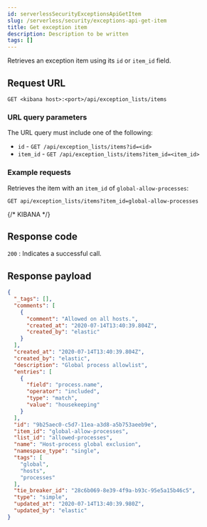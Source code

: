 ```yaml
---
id: serverlessSecurityExceptionsApiGetItem
slug: /serverless/security/exceptions-api-get-item
title: Get exception item
description: Description to be written
tags: []
---
```


<div id="exceptions-api-get-item"></div>

Retrieves an exception item using its `id` or `item_id` field.

## Request URL

`GET <kibana host>:<port>/api/exception_lists/items`

### URL query parameters

The URL query must include one of the following:

* `id` - `GET /api/exception_lists/items?id=<id>`
* `item_id` - `GET /api/exception_lists/items?item_id=<item_id>`

### Example requests

Retrieves the item with an `item_id` of `global-allow-processes`:

```console
GET api/exception_lists/items?item_id=global-allow-processes
```
{/* KIBANA */}

## Response code

`200` 
    : Indicates a successful call.

## Response payload

```json
{
  "_tags": [],
  "comments": [
    {
      "comment": "Allowed on all hosts.",
      "created_at": "2020-07-14T13:40:39.804Z",
      "created_by": "elastic"
    }
  ],
  "created_at": "2020-07-14T13:40:39.804Z",
  "created_by": "elastic",
  "description": "Global process allowlist",
  "entries": [
    {
      "field": "process.name",
      "operator": "included",
      "type": "match",
      "value": "housekeeping"
    }
  ],
  "id": "9b25aec0-c5d7-11ea-a3d8-a5b753aeeb9e",
  "item_id": "global-allow-processes",
  "list_id": "allowed-processes",
  "name": "Host-process global exclusion",
  "namespace_type": "single",
  "tags": [
    "global",
    "hosts",
    "processes"
  ],
  "tie_breaker_id": "28c6b069-8e39-4f9a-b93c-95e5a15b46c5",
  "type": "simple",
  "updated_at": "2020-07-14T13:40:39.980Z",
  "updated_by": "elastic"
}
```
